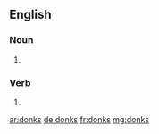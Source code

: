 ==English==

===Noun===
{{head|en|noun plural form}}

# {{plural of|donk|lang=en}}

===Verb===
{{head|en|verb form}}

# {{en-third-person singular of|donk}}

[[ar:donks]]
[[de:donks]]
[[fr:donks]]
[[mg:donks]]